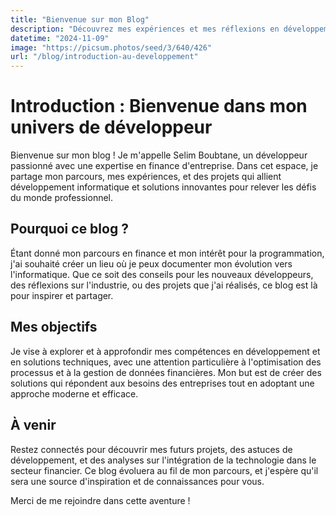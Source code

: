 ```yaml
---
title: "Bienvenue sur mon Blog"
description: "Découvrez mes expériences et mes réflexions en développement, avec un accent sur la finance et l'innovation technologique."
datetime: "2024-11-09"
image: "https://picsum.photos/seed/3/640/426"
url: "/blog/introduction-au-developpement"
---
```


# Introduction : Bienvenue dans mon univers de développeur

Bienvenue sur mon blog ! Je m'appelle Selim Boubtane, un développeur passionné avec une expertise en finance d'entreprise. Dans cet espace, je partage mon parcours, mes expériences, et des projets qui allient développement informatique et solutions innovantes pour relever les défis du monde professionnel.

## Pourquoi ce blog ?

Étant donné mon parcours en finance et mon intérêt pour la programmation, j'ai souhaité créer un lieu où je peux documenter mon évolution vers l'informatique. Que ce soit des conseils pour les nouveaux développeurs, des réflexions sur l'industrie, ou des projets que j'ai réalisés, ce blog est là pour inspirer et partager.

## Mes objectifs

Je vise à explorer et à approfondir mes compétences en développement et en solutions techniques, avec une attention particulière à l'optimisation des processus et à la gestion de données financières. Mon but est de créer des solutions qui répondent aux besoins des entreprises tout en adoptant une approche moderne et efficace.

## À venir

Restez connectés pour découvrir mes futurs projets, des astuces de développement, et des analyses sur l'intégration de la technologie dans le secteur financier. Ce blog évoluera au fil de mon parcours, et j'espère qu'il sera une source d'inspiration et de connaissances pour vous.

Merci de me rejoindre dans cette aventure !

